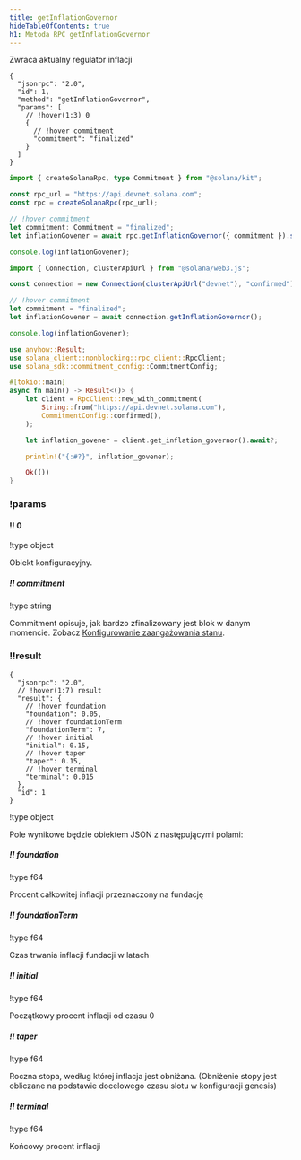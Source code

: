 ```yaml
---
title: getInflationGovernor
hideTableOfContents: true
h1: Metoda RPC getInflationGovernor
---
```


Zwraca aktualny regulator inflacji

<APIMethod>

```jsonc !!request curl
{
  "jsonrpc": "2.0",
  "id": 1,
  "method": "getInflationGovernor",
  "params": [
    // !hover(1:3) 0
    {
      // !hover commitment
      "commitment": "finalized"
    }
  ]
}
```

```ts !!request title="Kit"
import { createSolanaRpc, type Commitment } from "@solana/kit";

const rpc_url = "https://api.devnet.solana.com";
const rpc = createSolanaRpc(rpc_url);

// !hover commitment
let commitment: Commitment = "finalized";
let inflationGovener = await rpc.getInflationGovernor({ commitment }).send();

console.log(inflationGovener);
```

```ts !!request title="web3.js"
import { Connection, clusterApiUrl } from "@solana/web3.js";

const connection = new Connection(clusterApiUrl("devnet"), "confirmed");

// !hover commitment
let commitment = "finalized";
let inflationGovener = await connection.getInflationGovernor();

console.log(inflationGovener);
```

```rs !!request title="Rust"
use anyhow::Result;
use solana_client::nonblocking::rpc_client::RpcClient;
use solana_sdk::commitment_config::CommitmentConfig;

#[tokio::main]
async fn main() -> Result<()> {
    let client = RpcClient::new_with_commitment(
        String::from("https://api.devnet.solana.com"),
        CommitmentConfig::confirmed(),
    );

    let inflation_govener = client.get_inflation_governor().await?;

    println!("{:#?}", inflation_govener);

    Ok(())
}
```

### !params

#### !! 0

!type object

Obiekt konfiguracyjny.

##### !! commitment

!type string

Commitment opisuje, jak bardzo zfinalizowany jest blok w danym momencie. Zobacz
[Konfigurowanie zaangażowania stanu](/docs/rpc#configuring-state-commitment).

### !!result

```jsonc !response
{
  "jsonrpc": "2.0",
  // !hover(1:7) result
  "result": {
    // !hover foundation
    "foundation": 0.05,
    // !hover foundationTerm
    "foundationTerm": 7,
    // !hover initial
    "initial": 0.15,
    // !hover taper
    "taper": 0.15,
    // !hover terminal
    "terminal": 0.015
  },
  "id": 1
}
```

!type object

Pole wynikowe będzie obiektem JSON z następującymi polami:

##### !! foundation

!type f64

Procent całkowitej inflacji przeznaczony na fundację

##### !! foundationTerm

!type f64

Czas trwania inflacji fundacji w latach

##### !! initial

!type f64

Początkowy procent inflacji od czasu 0

##### !! taper

!type f64

Roczna stopa, według której inflacja jest obniżana. (Obniżenie stopy jest
obliczane na podstawie docelowego czasu slotu w konfiguracji genesis)

##### !! terminal

!type f64

Końcowy procent inflacji

</APIMethod>
